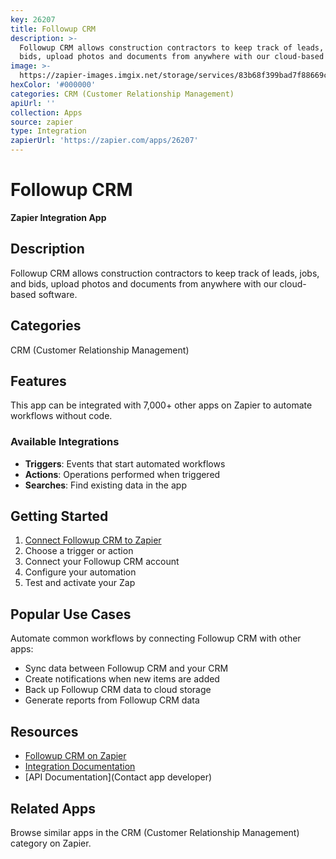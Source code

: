 ```yaml
---
key: 26207
title: Followup CRM
description: >-
  Followup CRM allows construction contractors to keep track of leads, jobs, and
  bids, upload photos and documents from anywhere with our cloud-based software.
image: >-
  https://zapier-images.imgix.net/storage/services/83b68f399bad7f88669c588cb7660697.png?auto=format%2Ccompress&ixlib=python-3.0.0&q=50
hexColor: '#000000'
categories: CRM (Customer Relationship Management)
apiUrl: ''
collection: Apps
source: zapier
type: Integration
zapierUrl: 'https://zapier.com/apps/26207'
---
```

# Followup CRM

**Zapier Integration App**

## Description

Followup CRM allows construction contractors to keep track of leads, jobs, and bids, upload photos and documents from anywhere with our cloud-based software.

## Categories

CRM (Customer Relationship Management)

## Features

This app can be integrated with 7,000+ other apps on Zapier to automate workflows without code.

### Available Integrations

- **Triggers**: Events that start automated workflows
- **Actions**: Operations performed when triggered
- **Searches**: Find existing data in the app

## Getting Started

1. [Connect Followup CRM to Zapier](https://zapier.com/apps/26207)
2. Choose a trigger or action
3. Connect your Followup CRM account
4. Configure your automation
5. Test and activate your Zap

## Popular Use Cases

Automate common workflows by connecting Followup CRM with other apps:

- Sync data between Followup CRM and your CRM
- Create notifications when new items are added
- Back up Followup CRM data to cloud storage
- Generate reports from Followup CRM data

## Resources

- [Followup CRM on Zapier](https://zapier.com/apps/26207)
- [Integration Documentation](https://zapier.com/apps/26207/integrations)
- [API Documentation](Contact app developer)

## Related Apps

Browse similar apps in the CRM (Customer Relationship Management) category on Zapier.
